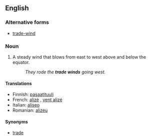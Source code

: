 ==English==
===Alternative forms===
* [[trade-wind]]

===Noun===
{{en-noun|sg=[[trade]] [[wind]]}}

# A steady wind that blows from east to west above and below the equator.
#: ''They rode the '''trade winds''' going west.''

====Translations====
{{top}}
*Finnish: [[pasaatituuli]]
*French: [[alizé]] {{m}}, [[vent alizé]] {{m}}
*Italian: [[aliseo]] {{m}}
*Romanian: [[alizeu]] {{n}}
{{bottom}}

====Synonyms====
* [[trade]]